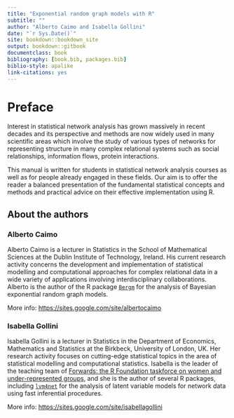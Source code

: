 ```yaml
--- 
title: "Exponential random graph models with R"
subtitle: ""
author: "Alberto Caimo and Isabella Gollini"
date: "`r Sys.Date()`"
site: bookdown::bookdown_site
output: bookdown::gitbook
documentclass: book
bibliography: [book.bib, packages.bib]
biblio-style: apalike
link-citations: yes
---
```


<style type="text/css">
.tabbed-pane { 
border-style: solid;
border-top-style: none;
border-width: 1px;
border-color: #e2e2e2; 
padding: 10px;
} 
.section h2 {
padding-top: 90px;
}
.section h3 {
padding-top: 70px;
}
</style>

# Preface {-}

Interest in statistical network analysis has grown massively in recent decades and its perspective and methods are now widely used in many scientific areas which involve the study of various types of networks for representing structure in many complex relational systems such as social relationships, information flows, protein interactions.

This manual is written for students in statistical network analysis courses as well as for people already engaged in these fields. Our aim is to offer the reader a balanced presentation of the fundamental statistical concepts and methods and practical advice on their effective implementation using R.

## About the authors {-}

### Alberto Caimo {-}

Alberto Caimo is a lecturer in Statistics in the School of Mathematical Sciences at the Dublin Institute of Technology, Ireland. His current research activity concerns the development and implementation of statistical modelling and computational approaches for complex relational data in a wide variety of applications involving interdisciplinary collaborations. Alberto is the author of the R package [`Bergm`](https://CRAN.R-project.org/package=Bergm) for the analysis of Bayesian exponential random graph models.

More info: [https://sites.google.com/site/albertocaimo](https://sites.google.com/site/albertocaimo/) 

### Isabella Gollini {-}

Isabella Gollini is a lecturer in Statistics in the Department of Economics, Mathematics and Statistics at the Birkbeck, University of London, UK. Her research activity focuses on cutting-edge statistical topics in the area of statistical modelling and computational statistics. Isabella is the leader of the teaching team of [Forwards: the R Foundation taskforce on women and under-represented groups](http://forwards.github.io/), and she is the author of several R packages, including [`lvm4net`](https://CRAN.R-project.org/package=lvm4net) for the analysis of latent variable models for network data using fast inferential procedures.

More info: [https://sites.google.com/site/isabellagollini](https://sites.google.com/site/isabellagollini/) 
